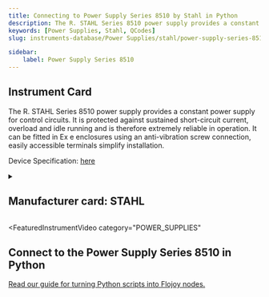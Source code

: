 ```yaml
---
title: Connecting to Power Supply Series 8510 by Stahl in Python
description: The R. STAHL Series 8510 power supply provides a constant power supply for control circuits. It is protected against sustained short-circuit current, overload and idle running and is therefore extremely reliable in operation. It can be fitted in Ex e enclosures using an anti-vibration screw connection, easily accessible terminals simplify installation.
keywords: [Power Supplies, Stahl, QCodes] 
slug: instruments-database/Power Supplies/stahl/power-supply-series-8510 

sidebar:
    label: Power Supply Series 8510 
---
```



## Instrument Card

The R. STAHL Series 8510 power supply provides a constant power supply for control circuits. It is protected against sustained short-circuit current, overload and idle running and is therefore extremely reliable in operation. It can be fitted in Ex e enclosures using an anti-vibration screw connection, easily accessible terminals simplify installation.



Device Specification: [here](https://r-stahl.com/fileadmin/tx_aimeos/Files/n_/gb/PO_PSS_105807_en_GB/ex-product-overview-power-supply-8510-en-gb-rstahl.pdf)

<details style={{ marginTop: "15px"}}>
<summary><h2 style={{display:'inline'}}>Manufacturer card: STAHL</h2></summary>

![STAHL](https://res.cloudinary.com/dhopxs1y3/image/upload/v1692373400/Instruments/Vendor%20Logos/Stahl.png)

R. Stahl **AG** is a listed provider of products, systems and services for [explosion protection](https://de-m-wikipedia-org.translate.goog/wiki/Explosionsschutz?_x_tr_sl=de&_x_tr_tl=en&_x_tr_hl=en&_x_tr_pto=nui) based [in ](https://de-m-wikipedia-org.translate.goog/wiki/Sitz_(juristische_Person)?_x_tr_sl=de&_x_tr_tl=en&_x_tr_hl=en&_x_tr_pto=nui)[Waldenburg](https://de-m-wikipedia-org.translate.goog/wiki/Waldenburg_(W%C3%BCrttemberg)?_x_tr_sl=de&_x_tr_tl=en&_x_tr_hl=en&_x_tr_pto=nui) in the [Hohenlohe district](https://de-m-wikipedia-org.translate.goog/wiki/Hohenlohekreis?_x_tr_sl=de&_x_tr_tl=en&_x_tr_hl=en&_x_tr_pto=nui) in [Baden-Württemberg](https://de-m-wikipedia-org.translate.goog/wiki/Baden-W%C3%BCrttemberg?_x_tr_sl=de&_x_tr_tl=en&_x_tr_hl=en&_x_tr_pto=nui) .

- Headquarters: Waldenburg, Germany
- Yearly Revenue (millions, USD): 270.7
- Vendor Website: [here](https://r-stahl.com/en/global/home/)

</details>


<FeaturedInstrumentVideo
  category="POWER_SUPPLIES"
></FeaturedInstrumentVideo>

## Connect to the Power Supply Series 8510 in Python

[Read our guide for turning Python scripts into Flojoy nodes.](https://docs.flojoy.ai/contribution/blocks/custom-flojoy-block/)



<Tabs>
<TabItem value="Flojoy" label="Flojoy" className="flojoy-instrument-tabs">

<SectionsCard category="POWER_SUPPLIES" manufacturer="Stahl"></SectionsCard>

</TabItem>
</Tabs>